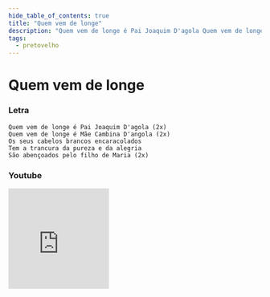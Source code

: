 ```yaml
---
hide_table_of_contents: true
title: "Quem vem de longe"
description: "Quem vem de longe é Pai Joaquim D'agola Quem vem de longe é Mãe Cambina D'angola Os seus cabelos brancos encaracolados Tem a trancura da pureza e da alegria São abençoados pelo filho de Maria"
tags:
  - pretovelho
---
```


# Quem vem de longe

### Letra

```text
Quem vem de longe é Pai Joaquim D'agola (2x)
Quem vem de longe é Mãe Cambina D'angola (2x)
Os seus cabelos brancos encaracolados
Tem a trancura da pureza e da alegria
São abençoados pelo filho de Maria (2x)
```

### Youtube

<iframe
  width="200"
  height="200"
  src="https://www.youtube.com/embed/mBcIPJNJJRY"
  title="YouTube video player"
  frameborder="0"
  allow="accelerometer; autoplay; clipboard-write; encrypted-media; gyroscope; picture-in-picture; web-share"
  referrerpolicy="strict-origin-when-cross-origin"
  allowfullscreen
></iframe>